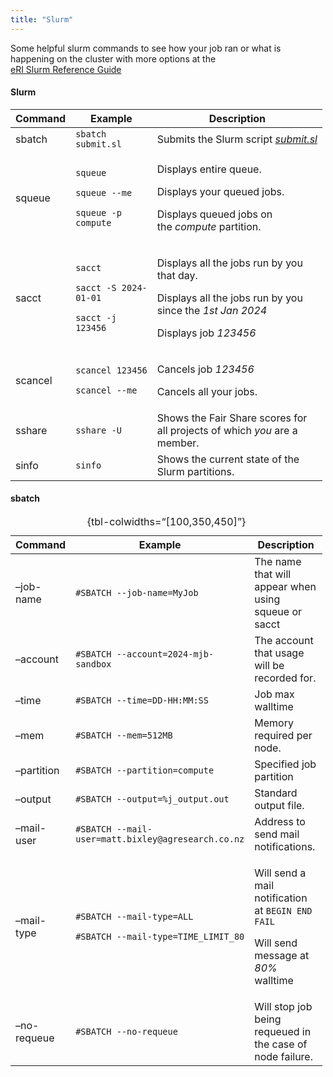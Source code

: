 ---
title: "Slurm"
---

Some helpful slurm commands to see how your job ran or what is happening on the cluster with more options at the\
[eRI Slurm Reference Guide](https://nznesi.atlassian.net/wiki/spaces/eRI/pages/3010363404/Slurm+Reference+Guide)

#### Slurm

+------------+------------------------------+------------------------------------------------------------------------------+
| Command    | Example                      | Description                                                                  |
+============+==============================+==============================================================================+
| sbatch     | `sbatch submit.sl`           | Submits the Slurm script [*submit.sl*](http://submit.sl/ "http://submit.sl") |
+------------+------------------------------+------------------------------------------------------------------------------+
| squeue     | `squeue`                     | Displays entire queue.                                                       |
|            |                              |                                                                              |
|            | `squeue --me`                | Displays your queued jobs.                                                   |
|            |                              |                                                                              |
|            | `squeue -p compute`          | Displays queued jobs on the *compute* partition.                             |
+------------+------------------------------+------------------------------------------------------------------------------+
| sacct      | `sacct`                      | Displays all the jobs run by you that day.                                   |
|            |                              |                                                                              |
|            | `sacct -S 2024-01-01`        | Displays all the jobs run by you since the *1st Jan 2024*                    |
|            |                              |                                                                              |
|            | `sacct -j 123456`            | Displays job *123456*                                                        |
+------------+------------------------------+------------------------------------------------------------------------------+
| scancel    | `scancel 123456`             | Cancels job *123456*                                                         |
|            |                              |                                                                              |
|            | `scancel --me`               | Cancels all your jobs.                                                       |
+------------+------------------------------+------------------------------------------------------------------------------+
| sshare     | `sshare -U`                  | Shows the Fair Share scores for all projects of which *you* are a member.    |
+------------+------------------------------+------------------------------------------------------------------------------+
| sinfo      | `sinfo`                      | Shows the current state of the Slurm partitions.                             |
+------------+------------------------------+------------------------------------------------------------------------------+

#### sbatch

+--------------+----------------------------------------------------+-----------------------------------------------------------+
| Command      | Example                                            | Description                                               |
+==============+====================================================+===========================================================+
| --job-name   | `#SBATCH --job-name=MyJob`                         | The name that will appear when using squeue or sacct      |
+--------------+----------------------------------------------------+-----------------------------------------------------------+
| --account    | `#SBATCH --account=2024-mjb-sandbox`               | The account that usage will be recorded for.              |
+--------------+----------------------------------------------------+-----------------------------------------------------------+
| --time       | `#SBATCH --time=DD-HH:MM:SS`                       | Job max walltime\                                         |
+--------------+----------------------------------------------------+-----------------------------------------------------------+
| --mem        | `#SBATCH --mem=512MB`                              | Memory required per node.                                 |
+--------------+----------------------------------------------------+-----------------------------------------------------------+
| --partition  | `#SBATCH --partition=compute`                      | Specified job partition                                   |
+--------------+----------------------------------------------------+-----------------------------------------------------------+
| --output     | `#SBATCH --output=%j_output.out`                   | Standard output file.                                     |
+--------------+----------------------------------------------------+-----------------------------------------------------------+
| --mail-user  | `#SBATCH --mail-user=matt.bixley@agresearch.co.nz` | Address to send mail notifications.                       |
+--------------+----------------------------------------------------+-----------------------------------------------------------+
| --mail-type  | `#SBATCH --mail-type=ALL`                          | Will send a mail notification at `BEGIN END FAIL`         |
|              |                                                    |                                                           |
|              | `#SBATCH --mail-type=TIME_LIMIT_80`                | Will send message at *80%* walltime                       |
+--------------+----------------------------------------------------+-----------------------------------------------------------+
| --no-requeue | `#SBATCH --no-requeue`\                            | Will stop job being requeued in the case of node failure. |
+--------------+----------------------------------------------------+-----------------------------------------------------------+

: {tbl-colwidths="\[100,350,450\]"}
